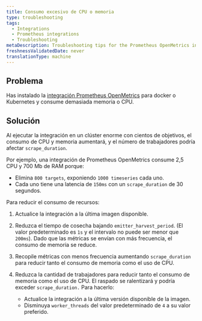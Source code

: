 ```yaml
---
title: Consumo excesivo de CPU o memoria
type: troubleshooting
tags:
  - Integrations
  - Prometheus integrations
  - Troubleshooting
metaDescription: Troubleshooting tips for the Prometheus OpenMetrics integration for Docker or Kubernetes if no data appears in New Relic's UI.
freshnessValidatedDate: never
translationType: machine
---
```


## Problema

Has instalado la [integración Prometheus OpenMetrics](/docs/integrations/prometheus-integrations/install-configure-openmetrics/install-update-or-uninstall-your-prometheus-openmetrics-integration) para docker o Kubernetes y consume demasiada memoria o CPU.

## Solución

Al ejecutar la integración en un clúster enorme con cientos de objetivos, el consumo de CPU y memoria aumentará, y el número de trabajadores podría afectar `scrape_duration`.

Por ejemplo, una integración de Prometheus OpenMetrics consume 2,5 CPU y 700 Mb de RAM porque:

* Elimina `800 targets`, exponiendo `1000 timeseries` cada uno.
* Cada uno tiene una latencia de `150ms` con un `scrape_duration` de 30 segundos.

Para reducir el consumo de recursos:

1. Actualice la integración a la última imagen disponible.

2. Reduzca el tiempo de cosecha bajando `emitter_harvest_period`. (El valor predeterminado es `1s` y el intervalo no puede ser menor que `200ms`). Dado que las métricas se envían con más frecuencia, el consumo de memoria se reduce.

3. Recopile métricas con menos frecuencia aumentando `scrape_duration` para reducir tanto el consumo de memoria como el uso de CPU.

4. Reduzca la cantidad de trabajadores para reducir tanto el consumo de memoria como el uso de CPU. El raspado se ralentizará y podría exceder `scrape_duration.` Para hacerlo:

   * Actualice la integración a la última versión disponible de la imagen.
   * Disminuya `worker_threads` del valor predeterminado de `4` a su valor preferido.